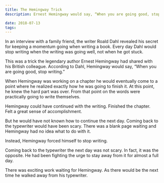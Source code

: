 ```yaml
---
title: The Hemingway Trick
description: Ernest Hemingway would say, “When you are going good, stop writing.”

date: 2018-07-13
tags:
---
```


In an interview with a family friend, the writer Roald Dahl revealed his secret for keeping a momentum going when writing a book. Every day Dahl would stop writing when the writing was going well, not when he got stuck.

This was a trick the legendary author Ernest Hemingway had shared with his British colleague. According to Dahl, Hemingway would say, “When you are going good, stop writing.”

When Hemingway was working on a chapter he would eventually come to a point where he realized exactly how he was going to finish it. At this point, he knew the hard part was over. From that point on the words were practically going to write themselves.

Hemingway could have continued with the writing. Finished the chapter. Felt a great sense of accomplishment.

But he would have not known how to continue the next day. Coming back to the typewriter would have been scary. There was a blank page waiting and Hemingway had no idea what to do with it.

Instead, Hemingway forced himself to stop writing.

Coming back to the typewriter the next day was not scary. In fact, it was the opposite. He had been fighting the urge to stay away from it for almost a full day.

There was exciting work waiting for Hemingway. As there would be the next time he walked away from his typewriter.
